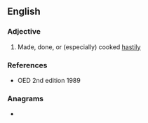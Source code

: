 ==English==
{{rfquote|lang=en}}

===Adjective===
{{en-adj}}

# {{lb|en|obsolete}} Made, done, or (especially) cooked [[hastily]]

===References===
* OED 2nd edition 1989

===Anagrams===
* {{anagrams|en|a=ceipsstu|cuspiest}}
